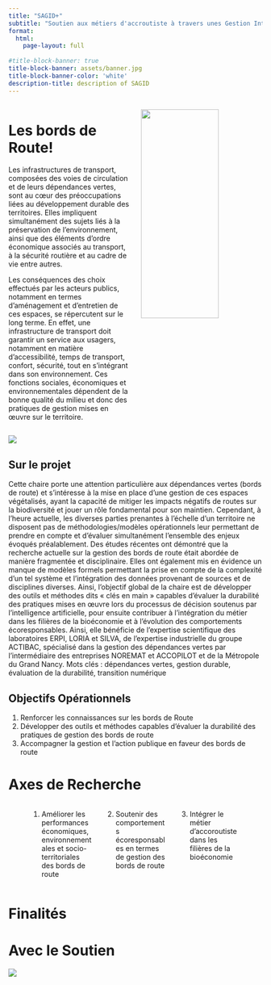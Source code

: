 ```yaml
---
title: "SAGID+"
subtitle: "Soutien aux métiers d'accroutiste à travers unes Gestion Integrale et Durable des Dépendances Vertes"
format: 
  html:
    page-layout: full
    
#title-block-banner: true    
title-block-banner: assets/banner.jpg
title-block-banner-color: 'white'
description-title: description of SAGID
---
```






:::: {.column-page .columns}

::: {.column width="50%"}
# Les bords de Route!

Les infrastructures de transport, composées des voies de circulation et de leurs dépendances vertes, sont au cœur des préoccupations liées au développement durable des territoires. 
Elles impliquent simultanément des sujets liés à la préservation de l’environnement, ainsi que des éléments d’ordre économique associés au transport, à la sécurité routière et au cadre de vie entre autres.


Les conséquences des choix effectués par les acteurs publics, notamment en termes d’aménagement et d’entretien de ces espaces, se répercutent sur le long terme. En effet, une infrastructure de transport doit garantir un service aux usagers, notamment en matière d’accessibilité, temps de transport, confort, sécurité, tout en s’intégrant dans son environnement. 
Ces fonctions sociales, économiques et environnementales dépendent de la bonne qualité du milieu et donc des pratiques de gestion mises en œuvre sur le territoire.
:::

::: {.column width="50%"}
![](assets/Bords-de-route.png){width=80% fig-align='center'}
:::


::::



:::{.column-page}
![](assets/SAGID-00.jpg)
:::




## Sur le projet

Cette chaire porte une attention particulière aux dépendances vertes (bords de route) et s’intéresse à la mise en place d’une gestion de ces espaces végétalisés, ayant la capacité de mitiger les impacts négatifs de routes sur la biodiversité et jouer un rôle fondamental pour son maintien. Cependant, à l’heure actuelle, les diverses parties prenantes à l’échelle d’un territoire ne disposent pas de méthodologies/modèles opérationnels leur permettant de prendre en compte et d’évaluer simultanément l’ensemble des enjeux évoqués préalablement. Des études récentes ont démontré que la recherche actuelle sur la gestion des bords de route était abordée de manière fragmentée et disciplinaire. Elles ont également mis en évidence un manque de modèles formels permettant la prise en compte de la complexité d’un tel système et l’intégration des données provenant de sources et de disciplines diverses. Ainsi, l’objectif global de la chaire est de développer des outils et méthodes dits « clés en main » capables d’évaluer la durabilité des pratiques mises en œuvre lors du processus de décision soutenus par l’intelligence artificielle, pour ensuite contribuer à l’intégration du métier dans les filières de la bioéconomie et à l’évolution des comportements écoresponsables. Ainsi, elle bénéficie de l’expertise scientifique des laboratoires ERPI, LORIA et SILVA, de l’expertise industrielle du groupe ACTIBAC, spécialisé dans la gestion des dépendances vertes par l’intermédiaire des entreprises NOREMAT et ACCOPILOT et de la Métropole du Grand Nancy.
Mots clés : dépendances vertes, gestion durable, évaluation de la durabilité, transition numérique


## Objectifs Opérationnels

1. Renforcer les connaissances sur les bords de Route
2. Développer des outils et méthodes capables d’évaluer la durabilité des pratiques de gestion des bords de route
3. Accompagner la gestion et l’action publique en faveur des bords de route


# Axes de Recherche


:::: {.columns}

::: {.column width="5%"}
:::

::: {.column width="30%"}
1. Améliorer les performances économiques, environnementales et socio-territoriales des bords de route
:::

::: {.column width="30%"}
2. Soutenir des comportements écoresponsables en termes de gestion des bords de route
:::

::: {.column width="30%"}
3. Intégrer le métier d’accoroutiste dans les filières de la bioéconomie
:::

::: {.column width="5%"}
:::

::::





# Finalités


# Avec le Soutien
::: {.column-screen}
![](assets/figures/home-banner.jpeg)
:::


